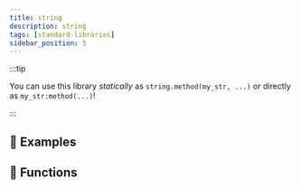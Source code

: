 ```yaml
---
title: string
description: string
tags: [standard-libraries]
sidebar_position: 5
---
```


<HeaderDeclaration type="StandardLibrary" name="string" open_source_url="string.lua" />

:::tip

You can use this library *statically* as `string.method(my_str, ...)` or directly as `my_str:method(...)`!

:::


## 🎒 Examples

<ExamplesDeclaration type="StandardLibrary" name="string" />


## 🦠 Functions

<FunctionsDeclaration type="StandardLibrary" name="string" />